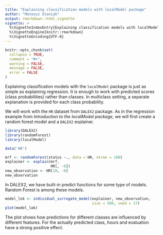 ---
title: "Explaining classification models with localModel package"
author: "Mateusz Staniak"
output: rmarkdown::html_vignette
vignette: >
  %\VignetteIndexEntry{Explaining classification models with localModel package}
  %\VignetteEngine{knitr::rmarkdown}
  %\VignetteEncoding{UTF-8}
---

```{r setup, include = FALSE}
knitr::opts_chunk$set(
  collapse = TRUE,
  comment = "#>",
  warning = FALSE,
  message = FALSE,
  error = FALSE
)
```

Explaining classification models with the `localModel` package is just as simple as explaining regression.
It is enough to work with predicted scores (class probabilities) rather than classes. 
In multiclass setting, a separate explanation is provided for each class probability.

We will work with the `HR` dataset from `DALEX2` package.
As in the regression example from _Introduction to the localModel package_, we will first create a random forest model and a `DALEX2` explainer.

```{r model}
library(DALEX2)
library(randomForest)
library(localModel)

data('HR')

mrf <- randomForest(status ~., data = HR, ntree = 100)
explainer <- explain(mrf, 
                     HR[, -6])
new_observation <- HR[10, -6]
new_observation
```

In DALEX2, we have built-in predict functions for some type of models. Random Forest is among these models.

```{r explanation}
model_lok <- individual_surrogate_model(explainer, new_observation, 
                                        size = 500, seed = 17)
plot(model_lok)
```

The plot shows how predictions for different classes are influenced by different features.
For the actually predicted class, hours and evaluation have a strong positive effect.
